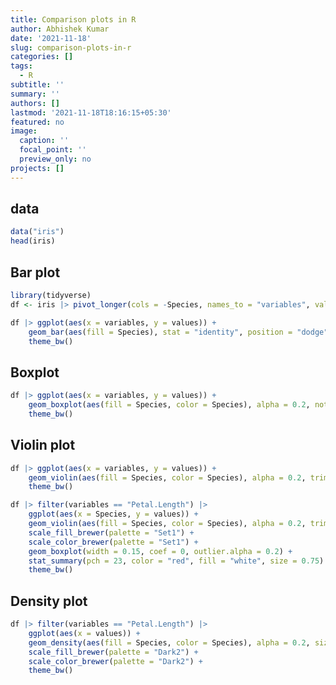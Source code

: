 ```yaml
---
title: Comparison plots in R
author: Abhishek Kumar
date: '2021-11-18'
slug: comparison-plots-in-r
categories: []
tags:
  - R
subtitle: ''
summary: ''
authors: []
lastmod: '2021-11-18T18:16:15+05:30'
featured: no
image:
  caption: ''
  focal_point: ''
  preview_only: no
projects: []
---
```


## data

```r
data("iris")
head(iris)
```


## Bar plot

```r
library(tidyverse)
df <- iris |> pivot_longer(cols = -Species, names_to = "variables", values_to = "values")

df |> ggplot(aes(x = variables, y = values)) +
    geom_bar(aes(fill = Species), stat = "identity", position = "dodge") +
    theme_bw()
```


## Boxplot

```r
df |> ggplot(aes(x = variables, y = values)) +
    geom_boxplot(aes(fill = Species, color = Species), alpha = 0.2, notch = F) +
    theme_bw()
```


## Violin plot

```r
df |> ggplot(aes(x = variables, y = values)) +
    geom_violin(aes(fill = Species, color = Species), alpha = 0.2, trim = F) +
    theme_bw()

df |> filter(variables == "Petal.Length") |>
    ggplot(aes(x = Species, y = values)) +
    geom_violin(aes(fill = Species, color = Species), alpha = 0.2, trim = F) +
    scale_fill_brewer(palette = "Set1") +
    scale_color_brewer(palette = "Set1") +
    geom_boxplot(width = 0.15, coef = 0, outlier.alpha = 0.2) +
    stat_summary(pch = 23, color = "red", fill = "white", size = 0.75) +
    theme_bw()
```


## Density plot

```r
df |> filter(variables == "Petal.Length") |>
    ggplot(aes(x = values)) +
    geom_density(aes(fill = Species, color = Species), alpha = 0.2, size = 1) +
    scale_fill_brewer(palette = "Dark2") +
    scale_color_brewer(palette = "Dark2") +
    theme_bw()
```



